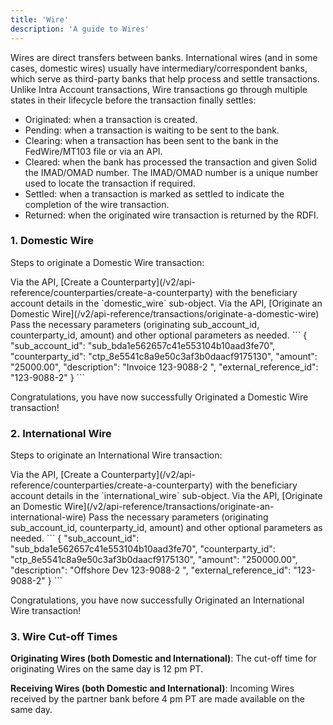 ```yaml
---
title: 'Wire'
description: 'A guide to Wires'
---
```

Wires are direct transfers between banks. International wires (and in some cases, domestic wires) usually have intermediary/correspondent banks, which serve as third-party banks that help process and settle transactions. Unlike Intra Account transactions, Wire transactions go through multiple states in their lifecycle before the transaction finally settles:
- Originated: when a transaction is created.
- Pending: when a transaction is waiting to be sent to the bank.
- Clearing: when a transaction has been sent to the bank in the FedWire/MT103 file or via an API. 
- Cleared: when the bank has processed the transaction and given Solid the IMAD/OMAD number. The IMAD/OMAD number is a unique number used to locate the transaction if required. 
- Settled: when a transaction is marked as settled to indicate the completion of the wire transaction.
- Returned: when the originated wire transaction is returned by the RDFI.

### 1. Domestic Wire ###
Steps to originate a Domestic Wire transaction:

<Steps>
  <Step title="Create Counterparty">
     Via the API, [Create a Counterparty](/v2/api-reference/counterparties/create-a-counterparty) with the beneficiary account details in the `domestic_wire` sub-object. 
  </Step>
  <Step title="Originate a Domestic Wire Transaction">
    Via the API, [Originate an Domestic Wire](/v2/api-reference/transactions/originate-a-domestic-wire)
  </Step>
  <Step title="Pass Parameters">
    Pass the necessary parameters (originating sub_account_id, counterparty_id, amount) and other optional parameters as needed.
```
{
  "sub_account_id": "sub_bda1e562657c41e553104b10aad3fe70",
  "counterparty_id": "ctp_8e5541c8a9e50c3af3b0daacf9175130",
  "amount": "25000.00",
  "description": "Invoice 123-9088-2 ",
  "external_reference_id": "123-9088-2"
}
```
  </Step>
</Steps>

<Check>Congratulations, you have now successfully Originated a Domestic Wire transaction!</Check>

### 2. International Wire ###
Steps to originate an International Wire transaction:

<Steps>
  <Step title="Create Counterparty">
     Via the API, [Create a Counterparty](/v2/api-reference/counterparties/create-a-counterparty) with the beneficiary account details in the `international_wire` sub-object. 
  </Step>
  <Step title="Originate an International Wire Transaction">
    Via the API, [Originate an Domestic Wire](/v2/api-reference/transactions/originate-an-international-wire)
  </Step>
  <Step title="Pass Parameters">
    Pass the necessary parameters (originating sub_account_id, counterparty_id, amount) and other optional parameters as needed.
```
{
  "sub_account_id": "sub_bda1e562657c41e553104b10aad3fe70",
  "counterparty_id": "ctp_8e5541c8a9e50c3af3b0daacf9175130",
  "amount": "250000.00",
  "description": "Offshore Dev 123-9088-2 ",
  "external_reference_id": "123-9088-2"
}
```
  </Step>
</Steps>

<Check>Congratulations, you have now successfully Originated an International Wire transaction!</Check>

### 3. Wire Cut-off Times ###
**Originating Wires (both Domestic and International)**: The cut-off time for originating Wires on the same day is 12 pm PT.

**Receiving Wires (both Domestic and International)**: Incoming Wires received by the partner bank before 4 pm PT are made available on the same day.